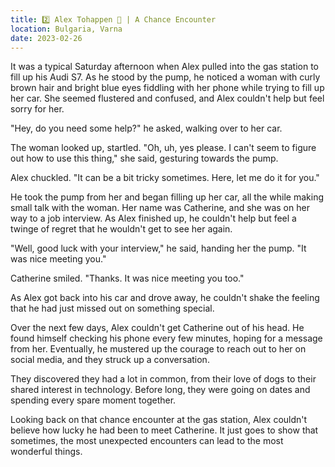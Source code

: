 ```yaml
---
title: 2️⃣ Alex Tohappen 🧔 | A Chance Encounter
location: Bulgaria, Varna
date: 2023-02-26
---
```


It was a typical Saturday afternoon when Alex pulled into the gas station to fill up his Audi S7. As he stood by the pump, he noticed a woman with curly brown hair and bright blue eyes fiddling with her phone while trying to fill up her car. She seemed flustered and confused, and Alex couldn't help but feel sorry for her.

"Hey, do you need some help?" he asked, walking over to her car.

The woman looked up, startled. "Oh, uh, yes please. I can't seem to figure out how to use this thing," she said, gesturing towards the pump.

Alex chuckled. "It can be a bit tricky sometimes. Here, let me do it for you."

He took the pump from her and began filling up her car, all the while making small talk with the woman. Her name was Catherine, and she was on her way to a job interview. As Alex finished up, he couldn't help but feel a twinge of regret that he wouldn't get to see her again.

"Well, good luck with your interview," he said, handing her the pump. "It was nice meeting you."

Catherine smiled. "Thanks. It was nice meeting you too."

As Alex got back into his car and drove away, he couldn't shake the feeling that he had just missed out on something special.

Over the next few days, Alex couldn't get Catherine out of his head. He found himself checking his phone every few minutes, hoping for a message from her. Eventually, he mustered up the courage to reach out to her on social media, and they struck up a conversation.

They discovered they had a lot in common, from their love of dogs to their shared interest in technology. Before long, they were going on dates and spending every spare moment together.

Looking back on that chance encounter at the gas station, Alex couldn't believe how lucky he had been to meet Catherine. It just goes to show that sometimes, the most unexpected encounters can lead to the most wonderful things.
